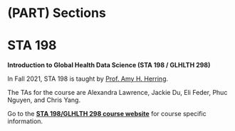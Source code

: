 # (PART) Sections {.unnumbered}

# STA 198 {#sta198 .unnumbered}

**Introduction to Global Health Data Science (STA 198 / GLHLTH 298)**

In Fall 2021, STA 198 is taught by [Prof. Amy H. Herring](https://scholars.duke.edu/person/Amy.Herring).

The TAs for the course are Alexandra Lawrence, Jackie Du, Eli Feder, Phuc Nguyen, and Chris Yang.

Go to the [**STA 198/GLHLTH 298 course website**](https://sta198f2021.github.io/website/) for course specific information.
